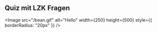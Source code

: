 ## Quiz mit LZK Fragen




<Image
  src="/bean.gif"
  alt="Hello"
  width={250}
  height={500}
  style={{ borderRadius: "20px" }}
/>

<Quiz
  quiz={quiz}
  shuffle={true}
  showInstantFeedback={true}
  continueTillCorrect={true}
/>
<br />
<br />


<Comments />

